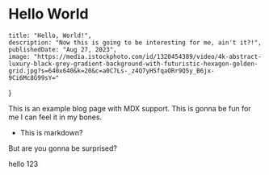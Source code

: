 # Hello World

    title: "Hello, World!",
    description: "Now this is going to be interesting for me, ain't it?!",
    publishedDate: "Aug 27, 2023",
    image: "https://media.istockphoto.com/id/1320454389/video/4k-abstract-luxury-black-grey-gradient-background-with-futuristic-hexagon-golden-grid.jpg?s=640x640&k=20&c=a0C7Ls-_z4Q7yHSfqaORr9Q5y_B6jx-9Ci6Mc8G99sY="
}

This is an example blog page with MDX support. This is gonna be fun for me I can feel it in my bones.

- This is markdown?

But are you gonna be surprised?

hello 123